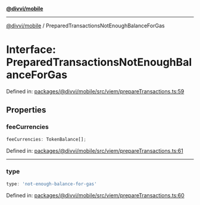 [**@divvi/mobile**](../README.md)

---

[@divvi/mobile](../README.md) / PreparedTransactionsNotEnoughBalanceForGas

# Interface: PreparedTransactionsNotEnoughBalanceForGas

Defined in: [packages/@divvi/mobile/src/viem/prepareTransactions.ts:59](https://github.com/divvi-xyz/divvi-mobile/blob/main/packages/@divvi/mobile/src/viem/prepareTransactions.ts#L59)

## Properties

### feeCurrencies

```ts
feeCurrencies: TokenBalance[];
```

Defined in: [packages/@divvi/mobile/src/viem/prepareTransactions.ts:61](https://github.com/divvi-xyz/divvi-mobile/blob/main/packages/@divvi/mobile/src/viem/prepareTransactions.ts#L61)

---

### type

```ts
type: 'not-enough-balance-for-gas'
```

Defined in: [packages/@divvi/mobile/src/viem/prepareTransactions.ts:60](https://github.com/divvi-xyz/divvi-mobile/blob/main/packages/@divvi/mobile/src/viem/prepareTransactions.ts#L60)
